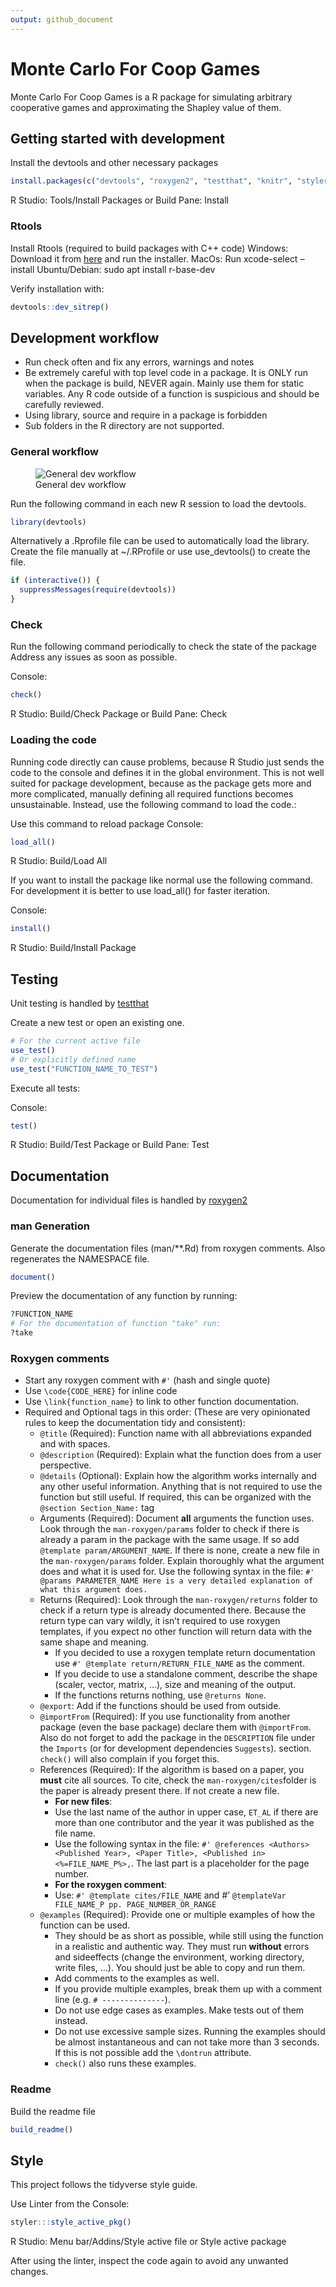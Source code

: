 ```yaml
---
output: github_document
---
```


<!-- README.md is generated from README.Rmd. Please edit that file -->

# Monte Carlo For Coop Games

Monte Carlo For Coop Games is a R package for simulating arbitrary cooperative games and approximating the Shapley value of them.

## Getting started with development

Install the devtools and other necessary packages

``` r
install.packages(c("devtools", "roxygen2", "testthat", "knitr", "styler"))
```
R Studio:
Tools/Install Packages
or
Build Pane: Install

### Rtools
Install Rtools (required to build packages with C++ code)
Windows: Download it from [here](https://cran.r-project.org/bin/windows/Rtools/) and run the installer.
MacOs: Run xcode-select --install
Ubuntu/Debian: sudo apt install r-base-dev

Verify installation with:
``` r
devtools::dev_sitrep()
```

## Development workflow

 - Run check often and fix any errors, warnings and notes
 - Be extremely careful with top level code in a package. It is ONLY run when the package is build, NEVER again. Mainly use them for static variables. Any R code outside of a function is suspicious and should be carefully reviewed.
 - Using library, source and require in a package is forbidden
 - Sub folders in the R directory are not supported.

### General workflow

![General dev
workflow](https://r-pkgs.org/diagrams/workflow.png "General development workflow")

Run the following command in each new R session to load the devtools.

``` r
library(devtools)
```
Alternatively a .Rprofile file can be used to automatically load the library.
Create the file manually at ~/.RProfile or use use_devtools() to create the file.
``` r
if (interactive()) {
  suppressMessages(require(devtools))
}
```

### Check
Run the following command periodically to check the state of the package
Address any issues as soon as possible.

Console:
``` r
check()
```
R Studio:
Build/Check Package
or
Build Pane: Check

### Loading the code
Running code directly can cause problems, because R Studio just sends the code to the console and defines it in the global environment. This is not well suited for package development, because as the package gets more and more complicated, manually defining all required functions becomes unsustainable. Instead, use the following command to load the code.:

Use this command to reload package
Console:
``` r
load_all()
```
R Studio:
Build/Load All

If you want to install the package like normal use the following command. For development it is better to use load_all() for faster iteration.

Console:
``` r
install()
```
R Studio:
Build/Install Package

## Testing

Unit testing is handled by [testthat](https://testthat.r-lib.org/)

Create a new test or open an existing one.

``` r
# For the current active file
use_test()
# Or explicitly defined name
use_test("FUNCTION_NAME_TO_TEST")
```

Execute all tests:

Console:
``` r
test()
```
R Studio:
Build/Test Package
or
Build Pane: Test

## Documentation

Documentation for individual files is handled by [roxygen2](https://cran.r-project.org/package=roxygen2)

### man Generation

Generate the documentation files (man/\*\*.Rd) from roxygen comments.
Also regenerates the NAMESPACE file.

``` r
document()
```

Preview the documentation of any function by running:
``` r
?FUNCTION_NAME
# For the documentation of function "take" run:
?take
```

### Roxygen comments

- Start any roxygen comment with ``` #' ``` (hash and single quote)   
- Use ``` \code{CODE_HERE} ``` for inline code
- Use ``` \link{function_name}``` to link to other function documentation.
- Required and Optional tags in this order: (These are very opinionated rules to keep the documentation tidy and consistent):
  - ``` @title ``` (Required): Function name with all abbreviations expanded and with spaces.
  - ``` @description ``` (Required): Explain what the function does from a user perspective.
  - ``` @details ``` (Optional): Explain how the algorithm works internally and any other useful information. Anything that is not required to use the function but still useful. If required, this can be organized with the ```@section Section_Name: ``` tag
  - Arguments (Required): Document **all** arguments the function uses. Look through the ```man-roxygen/params``` folder to check if there is already a param in the package with the same usage. If so add ```@template param/ARGUMENT_NAME```. If there is none, create a new file in the ```man-roxygen/params``` folder. Explain thoroughly what the argument does and what it is used for. Use the following syntax in the file: ``` #' @params PARAMETER_NAME Here is a very detailed explanation of what this argument does.```
  - Returns (Required): Look through the ``` man-roxygen/returns ``` folder to check if a return type is already documented there. Because the return type can vary wildly, it isn't required to use roxygen templates, if you expect no other function will return data with the same shape and meaning. 
    - If you decided to use a roxygen template return documentation use ``` #' @template return/RETURN_FILE_NAME ``` as the comment. 
    - If you decide to use a standalone comment, describe the shape (scaler, vector, matrix, ...), size and meaning of the output. 
    - If the functions returns nothing, use ``` @returns None ```.
  - ``` @export ```: Add if the functions should be used from outside.
  - ``` @importFrom ``` (Required): If you use functionality from another package (even the base package) declare them with ``` @importFrom ```. Also do not forget to add the package in the  ``` DESCRIPTION ``` file under the  ``` Imports ``` (or for development dependencies ``` Suggests ```). section. ``` check() ``` will also complain if you forget this.
  - References (Required): If the algorithm is based on a paper, you **must** cite all sources. To cite, check the ```man-roxygen/cites ```folder is the paper is already present there. If not create a new file. 
    - **For new files**:
    - Use the last name of the author in upper case, ```ET_AL``` if there are more than one contributor and the year it was published as the file name.
    - Use the following syntax in the file: ```#' @references <Authors> <Published Year>, <Paper Title>, <Published in> <%=FILE_NAME_P%>, ```. The last part is a placeholder for the page number.
    - **For the roxygen comment**:
    - Use: ```#' @template cites/FILE_NAME ``` and #' ```@templateVar FILE_NAME_P pp. PAGE_NUMBER_OR_RANGE ```
  - ``` @examples ``` (Required): Provide one or multiple examples of how the function can be used. 
    - They should be as short as possible, while still using the function in a realistic and authentic way. They must run **without** errors and sideeffects (change the environment, working directory, write files, ...). You should just be able to copy and run them. 
    - Add comments to the examples as well. 
    - If you provide multiple examples, break them up with a comment line (e.g. ``` # -------------- ```). 
    - Do not use edge cases as examples. Make tests out of them instead. 
    - Do not use excessive sample sizes. Running the examples should be almost instantaneous and can not take more than 3 seconds. If this is not possible add the ```\dontrun ``` attribute.
    - ``` check() ``` also runs these examples. 

### Readme

Build the readme file
``` r
build_readme()
```

## Style

This project follows the tidyverse style guide.

Use Linter from the Console:
``` r
styler:::style_active_pkg()
```
R Studio:
Menu bar/Addins/Style active file or Style active package

After using the linter, inspect the code again to avoid any unwanted changes.
